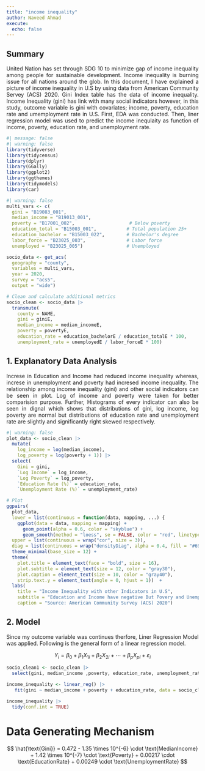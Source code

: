 ```yaml
---
title: "income inequality"
author: Naveed Ahmad
execute: 
  echo: false
---
```


## Summary
<div style="text-align: justify;"> United Nation has set through SDG 10 to minimize gap of income inequality among people for sustainable development. Income inequality is burning issue for all nations around the glob. In this document, I have explained a picture of income inequality in U.S by using data from American Community Servey (ACS) 2020. Gini Index table has the data of income inequality.
Income Inequality (gini) has link with many social indicators however, in this study, outcome variable is gini with covariates; income, poverty, education rate and umemployment rate in U.S. First, EDA was conducted. Then, liner regression model was used to predict the income inequlaity as function of income, poverty, education rate, and unemployment rate.</div>

```r
#| message: false
#| warning: false
library(tidyverse)
library(tidycensus)
library(dplyr)
library(GGally)
library(ggplot2)
library(ggthemes)
library(tidymodels)
library(car)
```

```r
#| warning: false
multi_vars <- c(
  gini = "B19083_001",
  median_income = "B19013_001",
  poverty = "B17001_002",                    # Below poverty
  education_total = "B15003_001",           # Total population 25+
  education_bachelor = "B15003_022",        # Bachelor's degree
  labor_force = "B23025_003",               # Labor force
  unemployed = "B23025_005")                # Unemployed

socio_data <- get_acs(
  geography = "county",
  variables = multi_vars,
  year = 2020,
  survey = "acs5",
  output = "wide")

# Clean and calculate additional metrics
socio_clean <- socio_data |>
  transmute(
    county = NAME,
    gini = giniE,
    median_income = median_incomeE,
    poverty = povertyE,
    education_rate = education_bachelorE / education_totalE * 100,
    unemployment_rate = unemployedE / labor_forceE * 100)

```

## 1. Explanatory Data Analysis
<div style="text-align: justify;">Increse in Education and Income had reduced income inequality whereas, increse in unemployment and poverty had incresed income inequality. The relationship among income inequality (gini) and other social indicators can be seen in plot. Log of income and poverty were taken for better comparision purpose. Further, Histograms of every indicator can also be seen in dignal which shows that distributions of gini, log income, log poverty are normal but distributions of education rate and unemployment rate are slightly and significantly right skewed respectively.</div>


```r
#| warning: false
plot_data <- socio_clean |>
  mutate(
    log_income = log(median_income),
    log_poverty = log(poverty + 1)) |>
  select(
    Gini = gini,
    `Log Income` = log_income,
    `Log Poverty` = log_poverty,
    `Education Rate (%)` = education_rate,
    `Unemployment Rate (%)` = unemployment_rate)

# Plot
ggpairs(
  plot_data,
  lower = list(continuous = function(data, mapping, ...) {
    ggplot(data = data, mapping = mapping) +
      geom_point(alpha = 0.6, color = "skyblue") +
      geom_smooth(method = "loess", se = FALSE, color = "red", linetype = "dashed", size = 0.5)}),
  upper = list(continuous = wrap("cor", size = 3)),
  diag = list(continuous = wrap("densityDiag", alpha = 0.4, fill = "#69b3a2"))) +
  theme_minimal(base_size = 12) +
  theme(
    plot.title = element_text(face = "bold", size = 16),
    plot.subtitle = element_text(size = 12, color = "gray30"),
    plot.caption = element_text(size = 10, color = "gray40"),
    strip.text.y = element_text(angle = 0, hjust = 1))  +
  labs(
    title = "Income Inequality with other Indicators in U.S",
    subtitle = "Education and Income have negative But Povery and Unemployment have positive relationship with Income Inequality",
    caption = "Source: American Community Survey (ACS) 2020")
```

## 2.  Model
<div style="text-align: justify;">Since my outcome variable was continues therfore, Liner Regression Model was applied. Following is the general form of a linear regression model.</div>

$$
Y_i = \beta_0 + \beta_1 X_{1i} + \beta_2 X_{2i} + \cdots + \beta_p X_{pi} + \varepsilon_i
$$


```r
socio_clean1 <- socio_clean |>
  select(gini, median_income ,poverty, education_rate, unemployment_rate )
```

```r
income_inequality <- linear_reg() |> 
   fit(gini ~ median_income + poverty + education_rate, data = socio_clean1)
```

```r
income_inequality |> 
  tidy(conf.int = TRUE)
```

# Data Generating Mechanism
$$
\hat{\text{Gini}} = 0.472 
- 1.35 \times 10^{-6} \cdot \text{MedianIncome} 
+ 1.42 \times 10^{-7} \cdot \text{Poverty} 
+ 0.00217 \cdot \text{EducationRate} 
+ 0.00249 \cdot \text{UnemploymentRate}
$$


